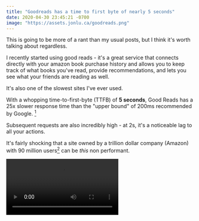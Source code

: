```yaml
---
title: "Goodreads has a time to first byte of nearly 5 seconds"
date: 2020-04-30 23:45:21 -0700
image: "https://assets.jonlu.ca/goodreads.png"
---
```


This is going to be more of a rant than my usual posts, but I think it's worth talking about regardless.

I recently started using good reads - it's a great service that connects directly with your amazon book purchase history and allows you to keep track of what books you've read, provide recommendations, and lets you see what your friends are reading as well.

It's also one of the slowest sites I've ever used.

<CustomImage file="goodreads" footnote="Good Reads TTFB is nearly 5 seconds" alt="good reads TTFB" />

With a whopping time-to-first-byte (TTFB) of **5 seconds**, Good Reads has a 25x slower response time than the "upper bound" of 200ms recommended by Google. [^1]

<CustomImage file="goodreads2" footnote="Next request" alt="good reads TTFB" />

Subsequent requests are also incredibly high - at 2s, it's a noticeable lag to all your actions.

It's fairly shocking that a site owned by a trillion dollar company (Amazon) with 90 million users[^2] can be _this_ non performant.

<Video src="https://assets.jonlu.ca/goodreads.mp4" footnote="Good reads initial site load video" />

This is definitely not due to my current network conditions - I'm on gigabit wifi, with low latency, in San Francisco. It makes the site almost unusable - I wonder how many daily active users they're missing out on due to their performance issues?

[^1]: https://developers.google.com/speed/docs/insights/Server

[^2]: https://www.statista.com/statistics/252986/number-of-registered-members-on-goodreadscom/
